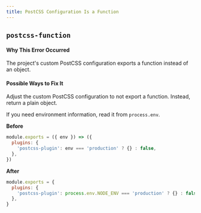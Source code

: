 ```yaml
---
title: PostCSS Configuration Is a Function
---
```


## `postcss-function`

#### Why This Error Occurred

The project's custom PostCSS configuration exports a function instead of an object.

#### Possible Ways to Fix It

Adjust the custom PostCSS configuration to not export a function. Instead, return a plain object.

If you need environment information, read it from `process.env`.

**Before**

```js filename="postcss.config.js"
module.exports = ({ env }) => ({
  plugins: {
    'postcss-plugin': env === 'production' ? {} : false,
  },
})
```

**After**

```js filename="postcss.config.js"
module.exports = {
  plugins: {
    'postcss-plugin': process.env.NODE_ENV === 'production' ? {} : false,
  },
}
```
